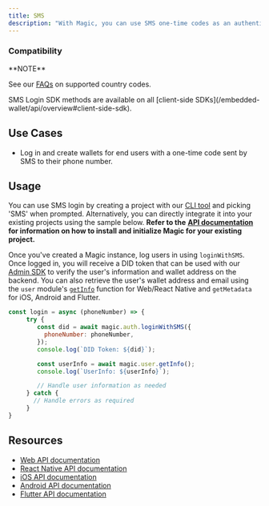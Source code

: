 ```yaml
---
title: SMS
description: "With Magic, you can use SMS one-time codes as an authentication mechanism, giving users a simple way to log in using their phones."
---
```


### Compatibility

<Note>
**NOTE**

See our [FAQs](/home/faq#is-my-country-code-supported) on supported country codes.

</Note>
SMS Login SDK methods are available on all [client-side SDKs](/embedded-wallet/api/overview#client-side-sdk).

## Use Cases

- Log in and create wallets for end users with a one-time code sent by SMS to their phone number.

## Usage

You can use SMS login by creating a project with our [CLI tool](/embedded-wallet/quickstart/overview) and picking 'SMS' when prompted. Alternatively, you can directly integrate it into your existing projects using the sample below. **Refer to the** [**API documentation**](/embedded-wallet/api/overview) **for information on how to install and initialize Magic for your existing project.**

Once you've created a Magic instance, log users in using `loginWithSMS`. Once logged in, you will receive a DID token that can be used with our [Admin SDK](/embedded-wallet/api/server-side-sdks/node#token-module) to verify the user's information and wallet address on the backend. You can also retrieve the user's wallet address and email using the `user` module's [`getInfo`](/embedded-wallet/api/client-side-sdks/javascript#getinfo) function for Web/React Native and `getMetadata` for iOS, Android and Flutter.

```javascript JavaScript icon="square-js"
const login = async (phoneNumber) => {
     try {
        const did = await magic.auth.loginWithSMS({
          phoneNumber: phoneNumber,
        });
        console.log(`DID Token: ${did}`);

        const userInfo = await magic.user.getInfo();
        console.log(`UserInfo: ${userInfo}`);

⁠        // Handle user information as needed
     } catch {
       // Handle errors as required
     }
}
```

## Resources

- [Web API documentation](/embedded-wallet/api/client-side-sdks/javascript#loginwithsms)
- [React Native API documentation](/embedded-wallet/api/client-side-sdks/react-native#loginwithsms)
- [iOS API documentation](/embedded-wallet/api/client-side-sdks/ios#loginwithsms)
- [Android API documentation](/embedded-wallet/api/client-side-sdks/android#loginwithsms)
- [Flutter API documentation](/embedded-wallet/api/client-side-sdks/flutter#loginwithsms)
